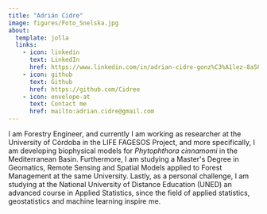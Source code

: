 ```yaml
---
title: "Adrián Cidre"
image: figures/Foto_Snelska.jpg
about:
  template: jolla
  links:
    - icon: linkedin
      text: LinkedIn
      href: https://www.linkedin.com/in/adrian-cidre-gonz%C3%A1lez-8a50371b0/
    - icon: github
      text: Github
      href: https://github.com/Cidree
    - icon: envelope-at
      text: Contact me
      href: mailto:adrian.cidre@gmail.com
---
```


I am Forestry Engineer, and currently I am working as researcher at the University of Córdoba in the LIFE FAGESOS Project, and more specifically, I am developing biophysical models for *Phytophthora cinnamomi* in the Mediterranean Basin. Furthermore, I am studying a Master\'s Degree in Geomatics, Remote Sensing and Spatial Models applied to Forest Management at the same University. Lastly, as a personal challenge, I am studying at the National University of Distance Education (UNED) an advanced course in Applied Statistics, since the field of applied statistics, geostatistics and machine learning inspire me.

